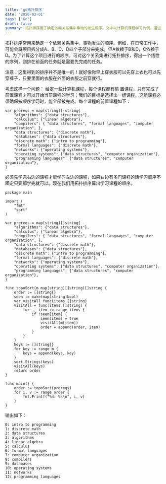 ```yaml
---
title: 'go拓扑排序'
date: '2020-03-01'
tags: ['Go']
draft: false
summary: 拓扑排序用于确定依赖关系集中事物的发生顺序。文中以计算机课程学习为例，通过`topoSort`函数对课程前置关系进行排序，输出了学习课程的顺序，展示了拓扑排序在实际中的应用。 
---
```


拓扑排序常用来确定一个依赖关系集中，事物发生的顺序。例如，在日常工作中，可能会将项目拆分成A、B、C、D四个子部分来完成，但A依赖于B和D，C依赖于D。为了计算这个项目进行的顺序，可对这个关系集进行拓扑排序，得出一个线性的序列，则排在前面的任务就是需要先完成的任务。

注意：这里得到的排序并不是唯一的！就好像你早上穿衣服可以先穿上衣也可以先穿裤子，只要里面的衣服在外面的衣服之前穿就行。

考虑这样一个问题：
给定一些计算机课程，每个课程都有前 置课程，只有完成了前置课程才可以开始当前课程的学习；我们的目标是选择出一组课程，这组课程必 须确保按顺序学习时，能全部被完成。每个课程的前置课程如下：
```
var prereqs = map[string][]string{
	"algorithms": {"data structures"},
	"calculus": {"linear algebra"},
	"compilers": { "data structures", "formal languages", "computer organization", },
	"data structures": {"discrete math"},
	"databases": {"data structures"},
	"discrete math": {"intro to programming"},
	"formal languages": {"discrete math"},
	"networks": {"operating systems"},
	"operating systems": {"data structures", "computer organization"},
	"programming languages": {"data structures", "computer organization"},
}
```

必须先学完右边的课程才能学习左边的课程，如果右边有多门课程的话学习顺序不固定只要都学完就可以。现在我们用拓扑排序算出学习课程的顺序。
```
package main

import (
	"fmt"
	"sort"
)

var prereqs = map[string][]string{
	"algorithms": {"data structures"},
	"calculus": {"linear algebra"},
	"compilers": { "data structures", "formal languages", "computer organization", },
	"data structures": {"discrete math"},
	"databases": {"data structures"},
	"discrete math": {"intro to programming"},
	"formal languages": {"discrete math"},
	"networks": {"operating systems"},
	"operating systems": {"data structures", "computer organization"},
	"programming languages": {"data structures", "computer organization"},
}

func topoSort(m map[string][]string)[]string {
	order := []string{}
	seen := make(map[string]bool)
	var visitAll func(items []string)
	visitAll = func(items []string) {
		for _, item := range items {
			if !seen[item] {
				seen[item] = true
				visitAll(m[item])
				order = append(order, item)
			}
		}
	}
	keys := []string{}
	for key := range m {
		keys = append(keys, key)
	}
	sort.Strings(keys)
	visitAll(keys)
	return order
}

func main() {
	order := topoSort(prereqs)
	for i, v := range order {
		fmt.Printf("%d: %s\n", i, v)
	}
}

```
输出如下：
```
0: intro to programming
1: discrete math
2: data structures
3: algorithms
4: linear algebra
5: calculus
6: formal languages
7: computer organization
8: compilers
9: databases
10: operating systems
11: networks
12: programming languages
```